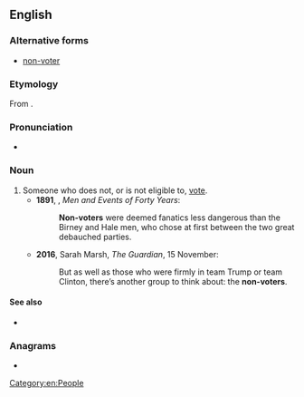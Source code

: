 ==English==

===Alternative forms===
* [[non-voter]]

===Etymology===
From {{prefix|non|voter|lang=en}}.

===Pronunciation===
* {{a|UK}} {{IPA|/nɒnˈvəʊtə/|lang=en}}

===Noun===
{{en-noun}}

# Someone who does not, or is not eligible to, [[vote]]. {{defdate|from 19th c.}}
#* '''1891''', {{w|Josiah Bushnell Grinnell}}, ''Men and Events of Forty Years'':
#*: '''Non-voters''' were deemed fanatics less dangerous than the Birney and Hale men, who chose at first between the two great debauched parties.
#* '''2016''', Sarah Marsh, ''The Guardian'', 15 November:
#*: But as well as those who were firmly in team Trump or team Clinton, there’s another group to think about: the '''non-voters'''.

====See also====
* {{l|en|nonvote}}

===Anagrams===
* {{anagrams|en|nonovert}}

[[Category:en:People]]